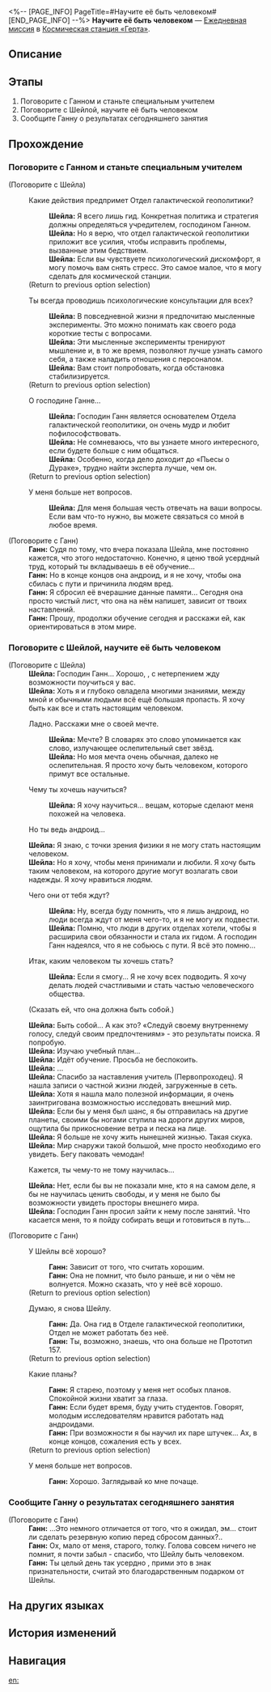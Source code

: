 <%-- [PAGE_INFO]
PageTitle=#Научите её быть человеком#
[END_PAGE_INFO] --%>
{{Дополнить|Диалоги.}}
{{Миссия Инфобокс
|id              = 3000527
|Название        = 
|Изображение     = Миссия Научите её быть человеком.png
|Тип             = Ежедневная миссия
|Событие         = 
|Глава           = 
|Условия         = 
|Персонажи       = Ганн; Первопроходец; Шейла
|СтартЛокация    = [[Космическая станция «Герта»]] — [[Главная контрольная зона]]
|Мир             = Космическая станция «Герта»
|Предыдущая      = 
|Следующая       = 
|Награды         = Кредиты*5 000
}}
'''Научите её быть человеком''' — [[Ежедневная миссия]] в [[Космическая станция «Герта»]].

==Описание==
{{Описание|<!--официальное описание из Перекрёстка судеб-->}}

==Этапы==
# Поговорите с Ганном и станьте специальным учителем
# Поговорите с Шейлой, научите её быть человеком
# Сообщите Ганну о результатах сегодняшнего занятия

==Прохождение==
{{Дополнить}}

===Поговорите с Ганном и станьте специальным учителем===
{{Описание миссии|тип=Ежедневная миссия|локация=Главная контрольная зона|Ганн, основатель Отдела галактической геополитики, ищет вас. Он хочет, чтобы вы учили особого ученика. Содержание лекции заставляет вас присвистнуть...}}
{{Диалог Начало}}

;(Поговорите с Шейла)
:{{Диалог|Разговор}} Какие действия предпримет Отдел галактической геополитики?
::'''Шейла:''' Я всего лишь гид. Конкретная политика и стратегия должны определяться учредителем, господином Ганном.
::'''Шейла:''' Но я верю, что отдел галактической геополитики приложит все усилия, чтобы исправить проблемы, вызванные этим бедствием.
::'''Шейла:''' Если вы чувствуете психологический дискомфорт, я могу помочь вам снять стресс. Это самое малое, что я могу сделать для космической станции.
:;(Return to previous option selection)
:{{Диалог|Разговор}} Ты всегда проводишь психологические консультации для всех?
::'''Шейла:''' В повседневной жизни я предпочитаю мысленные эксперименты. Это можно понимать как своего рода короткие тесты с вопросами.
::'''Шейла:''' Эти мысленные эксперименты тренируют мышление и, в то же время, позволяют лучше узнать самого себя, а также наладить отношения с персоналом.
::'''Шейла:''' Вам стоит попробовать, когда обстановка стабилизируется.
:;(Return to previous option selection)
:{{Диалог|Разговор}} О господине Ганне...
::'''Шейла:''' Господин Ганн является основателем Отдела галактической геополитики, он очень мудр и любит пофилософствовать.
::'''Шейла:''' Не сомневаюсь, что вы узнаете много интересного, если будете больше с ним общаться.
::'''Шейла:''' Особенно, когда дело доходит до «Пьесы о Дураке», трудно найти эксперта лучше, чем он.
:;(Return to previous option selection)
:{{Диалог|Выход}} У меня больше нет вопросов.
::'''Шейла:''' Для меня большая честь отвечать на ваши вопросы. Если вам что-то нужно, вы можете связаться со мной в любое время.

;(Поговорите с Ганн)
:'''Ганн:''' Судя по тому, что вчера показала Шейла, мне постоянно кажется, что этого недостаточно. Конечно, я ценю твой усердный труд, который ты вкладываешь в её обучение...
:'''Ганн:''' Но в конце концов она андроид, и я не хочу, чтобы она сбилась с пути и причинила людям вред.
:'''Ганн:''' Я сбросил её вчерашние данные памяти... Сегодня она просто чистый лист, что она на нём напишет, зависит от твоих наставлений.
:'''Ганн:''' Прошу, продолжи обучение сегодня и расскажи ей, как ориентироваться в этом мире.
{{Диалог Конец}}

===Поговорите с Шейлой, научите её быть человеком===
{{Описание миссии|тип=Ежедневная миссия|локация=Главная контрольная зона|Ваша ученица Шейла - андроид. Вы должны учить её не общеизвестным знаниям, а тому, как быть человеком.}}
{{Диалог Начало}}

;(Поговорите с Шейла)
:'''Шейла:''' Господин Ганн... Хорошо, {{MC|м=господин|ж=госпожа}}, с нетерпением жду возможности поучиться у вас.
:'''Шейла:''' Хоть я и глубоко овладела многими знаниями, между мной и обычными людьми всё ещё большая пропасть. Я хочу быть как все и стать настоящим человеком.
:{{Диалог|Стрелка}} Ладно. Расскажи мне о своей мечте.
::'''Шейла:''' Мечте? В словарях это слово упоминается как слово, излучающее ослепительный свет звёзд.
::'''Шейла:''' Но моя мечта очень обычная, далеко не ослепительная. Я просто хочу быть человеком, которого примут все остальные.
:{{Диалог|Стрелка}} Чему ты хочешь научиться?
::'''Шейла:''' Я хочу научиться... вещам, которые сделают меня похожей на человека.
:{{Диалог|Стрелка}} Но ты ведь андроид...
:'''Шейла:''' Я знаю, с точки зрения физики я не могу стать настоящим человеком.
:'''Шейла:''' Но я хочу, чтобы меня принимали и любили. Я хочу быть таким человеком, на которого другие могут возлагать свои надежды. Я хочу нравиться людям.
:{{Диалог|Стрелка}} Чего они от тебя ждут?
::'''Шейла:''' Ну, всегда буду помнить, что я лишь андроид, но люди всегда ждут от меня чего-то, и я не могу их подвести.
::'''Шейла:''' Помню, что люди в других отделах хотели, чтобы я расширила свои обязанности и стала их гидом. А господин Ганн надеялся, что я не собьюсь с пути. Я всё это помню...
:{{Диалог|Стрелка}} Итак, каким человеком ты хочешь стать?
::'''Шейла:''' Если я смогу... Я не хочу всех подводить. Я хочу делать людей счастливыми и стать частью человеческого общества.
:{{Диалог|Стрелка}} (Сказать ей, что она должна быть собой.)
:'''Шейла:''' Быть собой... А как это? «Следуй своему внутреннему голосу, следуй своим предпочтениям» - это результаты поиска. Я попробую.
:'''Шейла:''' Изучаю учебный план...
:'''Шейла:''' Идёт обучение. Просьба не беспокоить.
:'''Шейла:''' ...
:'''Шейла:''' Спасибо за наставления учитель (Первопроходец). Я нашла записи о частной жизни людей, загруженные в сеть.
:'''Шейла:''' Хотя я нашла мало полезной информации, я очень заинтригована возможностью исследовать внешний мир.
:'''Шейла:''' Если бы у меня был шанс, я бы отправилась на другие планеты, своими бы ногами ступила на дороги других миров, ощутила бы прикосновение ветра и песка на лице.
:'''Шейла:''' Я больше не хочу жить нынешней жизнью. Такая скука.
:'''Шейла:''' Мир снаружи такой большой, мне просто необходимо его увидеть. Бегу паковать чемодан!
:{{Диалог|Стрелка}} Кажется, ты чему-то не тому научилась...
:'''Шейла:''' Нет, если бы вы не показали мне, кто я на самом деле, я бы не научилась ценить свободы, и у меня не было бы возможности увидеть просторы внешнего мира.
:'''Шейла:''' Господин Ганн просил зайти к нему после занятий. Что касается меня, то я пойду собирать вещи и готовиться в путь...

;(Поговорите с Ганн)
:{{Диалог|Разговор}} У Шейлы всё хорошо?
::'''Ганн:''' Зависит от того, что считать хорошим.
::'''Ганн:''' Она не помнит, что было раньше, и ни о чём не волнуется. Можно сказать, что у неё всё хорошо.
:;(Return to previous option selection)
:{{Диалог|Разговор}} Думаю, я снова {{MC|ж=видела|м=видел}} Шейлу.
::'''Ганн:''' Да. Она гид в Отделе галактической геополитики, Отдел не может работать без неё.
::'''Ганн:''' Ты, возможно, знаешь, что она больше не Прототип 157.
:;(Return to previous option selection)
:{{Диалог|Разговор}} Какие планы?
::'''Ганн:''' Я старею, поэтому у меня нет особых планов. Спокойной жизни хватит за глаза.
::'''Ганн:''' Если будет время, буду учить студентов. Говорят, молодым исследователям нравится работать над андроидами.
::'''Ганн:''' При возможности я бы научил их паре штучек... Ах, в конце концов, сожаления есть у всех.
:;(Return to previous option selection)
:{{Диалог|Выход}} У меня больше нет вопросов.
::'''Ганн:''' Хорошо. Заглядывай ко мне почаще.
{{Диалог Конец}}

===Сообщите Ганну о результатах сегодняшнего занятия===
{{Описание миссии|тип=Ежедневная миссия|локация=Главная контрольная зона|Под вашим руководством Шейла добилась значительных успехов в том, как быть человеком. Но у вас есть сомнения, оценит ли Ганн такие успехи...}}
{{Диалог Начало}}

;(Поговорите с Ганн)
:'''Ганн:''' ...Это немного отличается от того, что я ожидал, эм... стоит ли сделать резервную копию перед сбросом данных?..
:'''Ганн:''' Ох, мало от меня, старого, толку. Голова совсем ничего не помнит, я почти забыл - спасибо, что {{MC|ж=научила|м=научил}} Шейлу быть человеком.
:'''Ганн:''' Ты целый день так усердно {{MC|ж=работала|м=работал}}, прими это в знак признательности, считай это благодарственным подарком от Шейлы.
{{Диалог Конец}}

==На других языках==
{{На других языках
|en   = Being Human 101
|zhs  = 教她做人
|zht  = 教她做人
|ja   = 身の処し方を教える
|ko   = 사람 됨됨이 교육
|es   = {{MC|ж=Profesora|м=Profesor}} de la vida
|fr   = Être humain pour les nuls
|ru   = Научите её быть человеком
|th   = ชี้แนะวิถีแห่งมนุษย์
|vi   = Dạy Cô Ấy Cách Làm Người
|de   = Kurs in Menschlichkeit
|id   = Ajari Dia Cara Bertindak
|pt   = Seres Humanos para Idiotas
}}

==История изменений==
{{История изменений|3.5}}

==Навигация==
{{Ежедневная миссия Навбокс|Глава }}

[[en:]]
